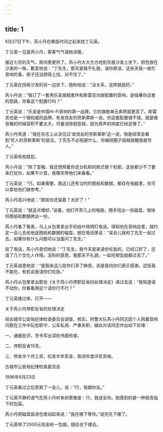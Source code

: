 ```yaml
---
---
---
```

title: 1
---




6月27日下午，芮小丹在晚饭时间之前来找丁元英。

丁元英一见是芮小丹，客客气气请她进屋。

接近七月的天气，房间里更热了。芮小丹大大方方地到东屋沙发上坐下，把包放在沙发的一角，歉意地说：“丁先生，那天是我不礼貌，请你原谅。这些天我一直忙音响的事，房子还没顾得上找，对不住了。”

丁元英在拐角沙发的另一边坐下，随和地说：“没关系，这样就挺好。”

芮小丹说：“我订了一套用乐圣旗舰套件和斯雷克功放配置的音响，是临摹你这套的思路，你看这个配置行吗？”

丁元英说：“乐圣是中国Hi-Fi音响的第一品牌，它的旗舰单元素质就更高了。斯雷克也是一个很权威的品牌，有发烧友的劳斯莱斯一说。你这套配置很不错，就是做音箱的时候容积不要太大，尽量消除假低频，因为原声的响度已经足够了。”

芮小丹笑道：“我在杂志上从没见过‘发烧友的劳斯莱斯’这一说，倒是经常会看到‘穷人的劳斯莱斯’的提法。丁先生不必规避什么，你越绕圈子就越提醒我是穷人。”

丁元英有些尴尬。

芮小丹说：“除了音箱，我还想照着你这台机柜的款式做个机柜，这些都少不了要来打扰你，如果不介意，我哪天带他们来看看。”

丁元英说：“行。如果需要，我这儿还有当时的图纸和数据，都存在电脑里，你可以拿给他们做参考。”

芮小丹高兴地说：“那些你还留着？太好了！”

丁元英说：“就这点嗜好。”说着，他打开茶几上的电脑，随手找出一张磁盘，很快将图纸和数据拷出一份。

芮小丹看了看表，马上从包里拿出手机给叶晓明打电话，得知他在音响店里，就约定一会儿去给他送图纸和数据的磁盘，她在电话里说：“呆会儿我和丁先生一起过去，如果你有什么问题可以当面问丁先生。”

挂了电话，芮小丹恳切地说：“丁先生，我今天是来请你吃饭的，已经订好了，还请了几个文化人作陪。没别的意思，我那天不礼貌，一起吃顿饭就都过去了。”

丁元英诚恳地说：“是我来这儿给你们添了麻烦，该是我向你们表示感谢。这饭我不能吃，有机会我请你们吃饭。”

芮小丹从包里拿出那张《关于芮小丹停职反省的处理决定》递过去说：“我知道请不动你，你看看用这个请你行不行？”

丁元英接过来，打开——


关于芮小丹停职反省的处理决定

经古城市公安局纪律检查委员会调查、核实，刑警大队芮小丹同志因个人购置音响问题在工作中玩忽职守、公车私用、严重失职，据此对该同志作出如下处理：

一、通报批评，责令写出深刻书面检查。

二、停职反省15天。

三、停发半个月工资，扣发半年奖金，取消年度评奖资格。

古城市公安局纪律检查委员会

1996年6月23日




丁元英看过之后思索了一会儿，说：“行，我跟你去。”

丁元英平静的语气在芮小丹听来却更像是：行，我成全你。她感到的是一种居高临下的包容。

芮小丹把磁盘装进包里站起来说：“我在楼下等你。”说完先下楼了。

丁元英带了2000元现金和一包烟，随后也下楼去。